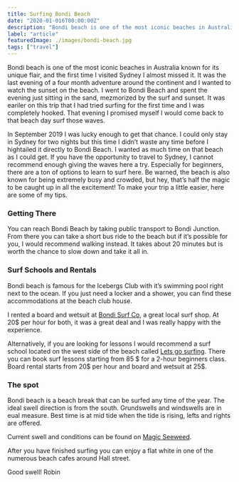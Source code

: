 ```yaml
---
title: Surfing Bondi Beach
date: "2020-01-016T00:00:00Z"
description: "Bondi beach is one of the most iconic beaches in Australia known for its unique flair. Surfing these waves was an amazing experience for surfer of all levels."
label: "article"
featuredImage: ./images/bondi-beach.jpg
tags: ["travel"]
---
```


Bondi beach is one of the most iconic beaches in Australia known for its unique flair, and the first time I visited Sydney I almost missed it. It was the last evening of a four month adventure around the continent and I wanted to watch the sunset on the beach. I went to Bondi Beach and spent the evening just sitting in the sand, mezmorized by the surf and sunset. It was eariler on this trip that I had tried surfing for the first time and I was completely hooked. That evening I promised myself I would come back to that beach day surf those waves.

In September 2019 I was lucky enough to get that chance. I could only stay in Sydney for two nights but this time I didn’t waste any time before I hightailed it directly to Bondi Beach. I wanted as much time on that beach as I could get. If you have the opportunity to travel to Sydney, I cannot recommend enough giving the waves here a try. Especially for beginners, there are a ton of options to learn to surf here. Be warned, the beach is also known for being extremely busy and crowded, but hey, that’s half the magic to be caught up in all the excitement! To make your trip a little easier, here are some of my tips.

### Getting There

<ImageContainer
  img1="//images.ctfassets.net/ky9dsftbckb1/67ln9FDNpBVU3CKTKz80Zj/66ef28b726375e1ff9f6ca27daeca4c6/P5241077_resize.JPG"
  alt1="Bondi Beach, Sydney"
  caption1="Bondi Beach"
/>

You can reach Bondi Beach by taking public transport to Bondi Junction. From there you can take a short bus ride to the beach but if it’s possible for you, I would recommend walking instead. It takes about 20 minutes but is worth the chance to slow down and take it all in.

### Surf Schools and Rentals

<ImageContainer
  img1="//images.ctfassets.net/ky9dsftbckb1/67ln9FDNpBVU3CKTKz80Zj/66ef28b726375e1ff9f6ca27daeca4c6/P5241077_resize.JPG"
  alt1="Iceberg Club Sydeny Australia"
  caption1="Bondi Icebergs Club"
/>

Bondi beach is famous for the Icebergs Club with it’s swimming pool right next to the ocean. If you just need a locker and a shower, you can find these accommodations at the beach club house.

I rented a board and wetsuit at [Bondi Surf Co](http://www.bondisurfco.net.au "Surf Shop Bondi Beach Sydney"), a great local surf shop. At 20\$ per hour for both, it was a great deal and I was really happy with the experience.

Alternatively, if you are looking for lessons I would recommend a surf school located on the west side of the beach called [Lets go surfing](http://www.letsgosurfing.com.au "Surf School Let's go surfing Bondi beach Sydney"). There you can book surf lessons starting from 85 $ for a 2-hour beginners class. Board rental starts from 20$ per hour and board and wetsuit at 25\$.

### The spot

Bondi beach is a beach break that can be surfed any time of the year. The ideal swell direction is from the south. Grundswells and windswells are in eual measure. Best time is at mid tide when the tide is rising, lefts and rights are offered.

Current swell and conditions can be found on [Magic Seeweed](https://de.magicseaweed.com/Sydney-Bondi-Surf-Report/996/ "Magic Seaweed Bondi Beach Swell Report").

After you have finished surfing you can enjoy a flat white in one of the numerous beach cafes around Hall street.

Good swell!
Robin
